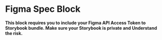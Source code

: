
<Meta title="Internal/Blocks/FigmaSpec" />

# Figma Spec Block

**This block requires you to include your Figma API Access Token to Storybook bundle.
Make sure your Storybook is private and Understand the risk.**

<Props of={FigmaSpec} />
